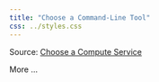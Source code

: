 ```yaml
---
title: "Choose a Command-Line Tool"
css: ../styles.css
---
```


Source: [Choose a Compute Service](https://learn.microsoft.com/en-us/azure/architecture/guide/technology-choices/technology-choices-overview)

More ...
